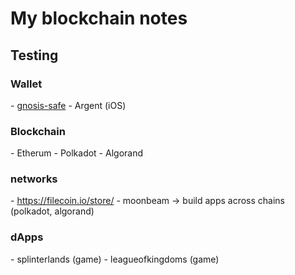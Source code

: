 = My blockchain notes =

== Testing ==

=== Wallet ===

- [[https://gnosis-safe.io/|gnosis-safe]]
- Argent (iOS)

=== Blockchain ===

- Etherum
- Polkadot
- Algorand

=== networks ===

- https://filecoin.io/store/
- moonbeam -> build apps across chains (polkadot, algorand)

=== dApps ===

- splinterlands (game)
- leagueofkingdoms (game)
